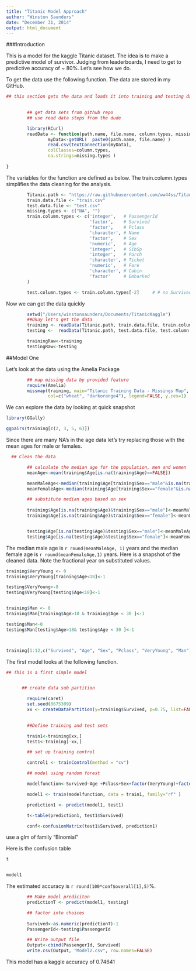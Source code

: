 ```yaml
---
title: "Titanic Model Approach"
author: "Winston Saunders"
date: "December 31, 2014"
output: html_document
---
```


###Introduction

This is a model for the kaggle Titanic dataset. The idea is to make a predictive model of survivor. Judging from leaderboards, I need to get to predictive accuracy of ~ 80%. Let's see how we do. 


To get the data use the following function. The data are stored in my GitHub.

```r

## this section gets the data and loads it into training and testing data files

        
        ## get data sets from github repo
        ## use read data steps from the dude

        library(RCurl)
        readData <- function(path.name, file.name, column.types, missing.types) {
                myData<-getURL(  paste0(path.name, file.name) )
                read.csv(textConnection(myData),
                colClasses=column.types,
                na.strings=missing.types )
                
}

```

The variables for the function are defined as below. 
The train.column.types simplifies the data cleaning for the analysis.

```r

        Titanic.path <- "https://raw.githubusercontent.com/ww44ss/Titanic/master/"
        train.data.file <- "train.csv"
        test.data.file <- "test.csv"
        missing.types <- c("NA", "")
        train.column.types <- c('integer',   # PassengerId
                                'factor',    # Survived 
                                'factor',    # Pclass
                                'character', # Name
                                'factor',    # Sex
                                'numeric',   # Age
                                'integer',   # SibSp
                                'integer',   # Parch
                                'character', # Ticket
                                'numeric',   # Fare
                                'character', # Cabin
                                'factor'     # Embarked
        )

        test.column.types <- train.column.types[-2]     # # no Survived column in test.csv
```

Now we can get the data quickly

```r
        setwd("/Users/winstonsaunders/Documents/TitanicKaggle")
        ##Okay let's get the data
        training <- readData(Titanic.path, train.data.file, train.column.types, missing.types)
        testing <-  readData(Titanic.path, test.data.file, test.column.types, missing.types)

        trainingRaw<-training
        testingRaw<-testing

```


##Model One

Let's look at the data using the Amelia Package

```r

        ## map missing data by provided feature
        require(Amelia)
        missmap(training, main="Titanic Training Data - Missings Map", 
                col=c("wheat", "darkorange4"), legend=FALSE, y.cex=1)


```

We can explore the data by looking at quick snapshot

```r
library(GGally)

ggpairs(training[c(2, 3, 5, 6)])

```

Since there are many NA's in the age data let's try replacing those with the mean ages for male or females.  
  
```r

  ## Clean the data

        ## calculate the median age for the population, men and women
        meanAge<-mean(training$Age[is.na(training$Age)==FALSE])

        meanMaleAge<-median(training$Age[training$Sex=="male"&is.na(training$Age)==FALSE])
        meanFemaleAge<-median(training$Age[training$Sex=="female"&is.na(training$Age)==FALSE])

        ## substitute median ages based on sex
        
        training$Age[is.na(training$Age)&training$Sex=="male"]<-meanMaleAge
        training$Age[is.na(training$Age)&training$Sex=="female"]<-meanFemaleAge


        testing$Age[is.na(testing$Age)&testing$Sex=="male"]<-meanMaleAge
        testing$Age[is.na(testing$Age)&testing$Sex=="female"]<-meanFemaleAge


```

The median male age is `r round(meanMaleAge, 1)` years and the median female age is `r round(meanFemaleAge,1)` years. Here is a snapshot of the cleaned data.  Note the fractional year on substituted values. 

```r

training$VeryYoung <- 0
training$VeryYoung[training$Age<18]<-1

testing$VeryYoung<-0
testing$VeryYoung[testing$Age<18]<-1


training$Man <- 0
training$Man[training$Age>18 & training$Age < 30 ]<-1

testing$Man<-0
testing$Man[testing$Age>18& testing$Age < 30 ]<-1




```


```r
training[1:12,c("Survived", "Age", "Sex", "Pclass", "VeryYoung", "Man")]
```

The first model looks at the following function.

```r

## This is a first simple model


      ## create data sub partition

        require(caret)
        set.seed(8675309)
        xx <- createDataPartition(y=training$Survived, p=0.75, list=FALSE)
 

        ##Define training and test sets

        train1<-training[xx,]
        test1<-training[-xx,]

        ## set up training control

        control1 <- trainControl(method = "cv")

        ## model using random forest

        modelfunction<-Survived~Age +Pclass+Sex+factor(VeryYoung)+factor(Man)

        model1 <- train(modelfunction, data = train1, family="rf" )

        prediction1 <- predict(model1, test1)

        t<-table(prediction1, test1$Survived)

        conf<-confusionMatrix(test1$Survived, prediction1)


```
use a glm of family "Binomial"

Here is the confusion table

```r
t


model1
```
 
The estimated accuracy is `r round(100*conf$overall[1],5)`%.

```r
        
        ## Make model prediciton
        predictionT <- predict(model1, testing)

        ## factor into choices
        
        Survived<-as.numeric(predictionT)-1
        PassengerId<-testing$PassengerId

        ## Write output file
        Output<-cbind(PassengerId, Survived)
        write.csv(Output, "Model2.csv", row.names=FALSE)


```

This model has a kaggle accuracy of 0.74641




